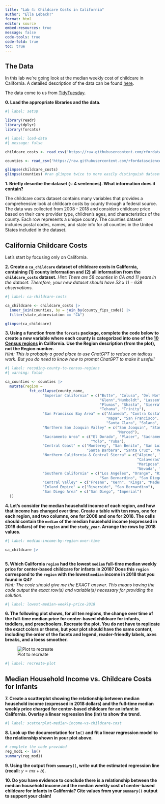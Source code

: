 ```yaml
---
title: "Lab 4: Childcare Costs in California"
author: "Ella Leback!"
format: html
editor: source
embed-resources: true
message: false
code-tools: true
code-fold: true
toc: true
---
```


## The Data

In this lab we're going look at the median weekly cost of childcare in California. A detailed description of the data can be found [here](https://github.com/rfordatascience/tidytuesday/blob/master/data/2023/2023-05-09/readme.md).

The data come to us from [TidyTuesday](https://github.com/rfordatascience/tidytuesday).

**0. Load the appropriate libraries and the data.**

```r
#| label: setup

library(readr)
library(dplyr)
library(forcats)
```

```r
#| label: load-data
#| message: false

childcare_costs <- read_csv('https://raw.githubusercontent.com/rfordatascience/tidytuesday/master/data/2023/2023-05-09/childcare_costs.csv')

counties <- read_csv('https://raw.githubusercontent.com/rfordatascience/tidytuesday/master/data/2023/2023-05-09/counties.csv')

glimpse(childcare_costs)
glimpse(counties) #ran glimpse twice to more easily distinguish dataset vars
```

**1. Briefly describe the dataset (\~ 4 sentences). What information does it contain?**

The childcare costs dataset contains many variables that provides a comprehensive look at childcare costs by county through a federal source. The data was collected from 2008 - 2018 and considers childcare price based on their care provider type, children's ages, and characteristics of the county. Each row represents a unique county. The counties dataset includes postal codes, names, and state info for all counties in the United States included in the dataset.

## California Childcare Costs

Let's start by focusing only on California.

**2. Create a `ca_childcare` dataset of childcare costs in California, containing (1) county information and (2) all information from the `childcare_costs` dataset.** *Hint: There are 58 counties in CA and 11 years in the dataset. Therefore, your new dataset should have 53 x 11 = 638 observations.*

```r
#| label: ca-childcare-costs

ca_childcare <- childcare_costs |>
  inner_join(counties, by = join_by(county_fips_code)) |>
  filter(state_abbreviation == "CA")

glimpse(ca_childcare)
```

**3. Using a function from the `forcats` package, complete the code below to create a new variable where each county is categorized into one of the [10 Census regions](https://census.ca.gov/regions/) in California. Use the Region description (from the plot), not the Region number.**\
*Hint: This is probably a good place to use ChatGPT to reduce on tedious work. But you do need to know how to prompt ChatGPT to make it useful!*

```r
#| label: recoding-county-to-census-regions
#| warning: false

ca_counties <- counties |>
  mutate(region = 
           fct_collapse(county_name,
                 "Superior California" = c("Butte", "Colusa", "Del Norte", 
                                           "Glenn","Humboldt", "Lassen", "Modoc",
                                           "Plumas", "Shasta", "Sierra", "Siskiyou",
                                           "Tehama", "Trinity"), 
                 "San Francisco Bay Area" = c("Alameda", "Contra Costa", "Marin",
                                              "Napa", "San Francisco", "San Mateo",
                                              "Santa Clara", "Solano", "Sonoma"),
                 "Northern San Joaquin Valley" = c("San Joaquin", "Stanislaus",
                                                   "Merced"),
                 "Sacramento Area" = c("El Dorado", "Placer", "Sacramento", "Sutter",
                                       "Yolo", "Yuba"),
                 "Central Coast" = c("Monterey", "San Benito", "San Luis Obispo",
                                     "Santa Barbara", "Santa Cruz", "Ventura"),
                 "Northern California & Central Sierra" = c("Alpine", "Amador",
                                                            "Calaveras", "Inyo",
                                                            "Mariposa", "Mono",
                                                            "Nevada", "Tuolumne"),
                 "Southern California" = c("Los Angeles", "Orange", "Riverside", 
                                           "San Bernardino", "San Diego", "Imperial"),
                 "Central Valley" = c("Fresno", "Kern", "Kings", "Madera", "Tulare"),
                 "Inland Empire" = c("Riverside", "San Bernardino"),
                 "San Diego Area" = c("San Diego", "Imperial")
  ))

```

**4. Let's consider the median household income of each region, and how that income has changed over time. Create a table with ten rows, one for each region, and two columns, one for 2008 and one for 2018. The cells should contain the `median` of the median household income (expressed in 2018 dollars) of the `region` and the `study_year`. Arrange the rows by 2018 values.**

```r
#| label: median-income-by-region-over-time

ca_childcare |>
  


```

**5. Which California `region` had the lowest `median` full-time median weekly price for center-based childcare for infants in 2018? Does this `region` correspond to the `region` with the lowest `median` income in 2018 that you found in Q4?**\
*Hint: The code should give me the EXACT answer. This means having the code output the exact row(s) and variable(s) necessary for providing the solution.*

```r
#| label: lowest-median-weekly-price-2018

```

**6. The following plot shows, for all ten regions, the change over time of the full-time median price for center-based childcare for infants, toddlers, and preschoolers. Recreate the plot. You do not have to replicate the exact colors or theme, but your plot should have the same content, including the order of the facets and legend, reader-friendly labels, axes breaks, and a loess smoother.**

![Plot to recreate](https://atheobold.github.io/groupworthy-data-science/labs/instructions/images/lab-4-recreate-plot.png)

```r
#| label: recreate-plot

```

## Median Household Income vs. Childcare Costs for Infants

**7. Create a scatterplot showing the relationship between median household income (expressed in 2018 dollars) and the full-time median weekly price charged for center-based childcare for an infant in California. Overlay a linear regression line (lm) to show the trend.**

```r
#| label: scatterplot-median-income-vs-childcare-cost

```

**8. Look up the documentation for `lm()` and fit a linear regression model to the relationship shown in your plot above.**

```r
# complete the code provided
reg_mod1 <- lm()
summary(reg_mod1)
```

**9. Using the output from `summary()`, write out the estimated regression line (recall:** $y = mx + b$).

**10. Do you have evidence to conclude there is a relationship between the median household income and the median weekly cost of center-based childcare for infants in California? Cite values from your `summary()` output to support your claim!**
